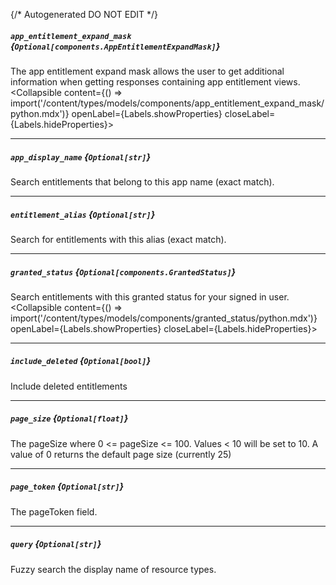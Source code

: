 {/* Autogenerated DO NOT EDIT  */}

##### `app_entitlement_expand_mask` *{`Optional[components.AppEntitlementExpandMask]`}*
The app entitlement expand mask allows the user to get additional information when getting responses containing app entitlement views.
<Collapsible content={() => import('/content/types/models/components/app_entitlement_expand_mask/python.mdx')} openLabel={Labels.showProperties} closeLabel={Labels.hideProperties}>
</Collapsible>

---
##### `app_display_name` *{`Optional[str]`}*
Search entitlements that belong to this app name (exact match).

---
##### `entitlement_alias` *{`Optional[str]`}*
Search for entitlements with this alias (exact match).

---
##### `granted_status` *{`Optional[components.GrantedStatus]`}*
Search entitlements with this granted status for your signed in user.
<Collapsible content={() => import('/content/types/models/components/granted_status/python.mdx')} openLabel={Labels.showProperties} closeLabel={Labels.hideProperties}>
</Collapsible>

---
##### `include_deleted` *{`Optional[bool]`}*
Include deleted entitlements

---
##### `page_size` *{`Optional[float]`}*
The pageSize where 0 \<\= pageSize \<\= 100. Values \< 10 will be set to 10. A value of 0 returns the default page size (currently 25)

---
##### `page_token` *{`Optional[str]`}*
The pageToken field.

---
##### `query` *{`Optional[str]`}*
Fuzzy search the display name of resource types.


